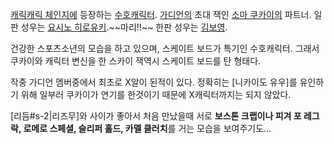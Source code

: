 [[캐릭캐릭 체인지]]에 등장하는 [[수호캐릭터]]. [[가디언]]의 초대 잭인 [[소마 쿠카이]]의 파트너. 일판 성우는 [[요시노 히로유키]].~~마리!!~~ 한판 성우는 [[김보영]].

건강한 스포츠소년의 모습을 하고 있으며, 스케이트 보드가 특기인 수호캐릭터. 그래서 쿠카이와 캐릭터 변신을 한 스카이 잭역시 스케이트 보드를 탄 형태다.

작중 가디언 멤버중에서 최초로 X알이 된적이 있다. 정확히는 [니카이도 유우]를 유인하기 위해 일부러 쿠카이가 연기를 한것이기 때문에 X캐릭터까지는 되지 않았다.

[리듬#s-2|리즈무]와 사이가 좋아서 처음 만났을때 서로 '''보스톤 크랩이나 피겨 포 레그락, 로메로 스페셜, 슬리퍼 홀드, 카멜 클러치'''를 거는 모습을 보여주기도...
